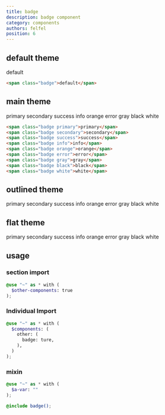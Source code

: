 ```yaml
---
title: badge
description: badge component
category: components
authors: felfel
position: 6
---
```



## default theme

<BrowserBlock>
  <span class="badge">default</span>
</BrowserBlock>

```html
<span class="badge">default</span>
```

## main theme

<BrowserBlock>
  <div class="row gap-4">

<span class="badge primary">primary</span>
<span class="badge secondary">secondary</span>
<span class="badge success">success</span>
<span class="badge info">info</span>
<span class="badge orange">orange</span>
<span class="badge error">error</span>
<span class="badge gray">gray</span>
<span class="badge black">black</span>
<span class="badge white">white</span>
</div>
</BrowserBlock>

```html
<span class="badge primary">primary</span>
<span class="badge secondary">secondary</span>
<span class="badge success">success</span>
<span class="badge info">info</span>
<span class="badge orange">orange</span>
<span class="badge error">error</span>
<span class="badge gray">gray</span>
<span class="badge black">black</span>
<span class="badge white">white</span>
```

## outlined theme

<BrowserBlock>
  <div class="row gap-4">
<span class="badge outlined primary">primary</span>
<span class="badge outlined secondary">secondary</span>
<span class="badge outlined success">success</span>
<span class="badge outlined info">info</span>
<span class="badge outlined orange">orange</span>
<span class="badge outlined error">error</span>
<span class="badge outlined gray">gray</span>
<span class="badge outlined black">black</span>
<span class="badge outlined white">white</span>

</div>
</BrowserBlock>

## flat theme

<BrowserBlock>
  <div class="row gap-4">
<span class="badge primary-flat">primary</span>
<span class="badge secondary-flat">secondary</span>
<span class="badge success-flat">success</span>
<span class="badge info-flat">info</span>
<span class="badge orange-flat">orange</span>
<span class="badge error-flat">error</span>
<span class="badge gray-flat">gray</span>
<span class="badge black-flat">black</span>
<span class="badge white-flat">white</span>

</div>
</BrowserBlock>

## usage

### section import

```scss
@use "~" as * with (
  $other-components: true
);
```

### Individual Import

```scss
@use "~" as * with (
  $components: (
    other: (
      badge: ture,
    ),
  )
);
```

### mixin

```scss
@use "~" as * with (
  $a-var: ""
);

@include badge();
```
